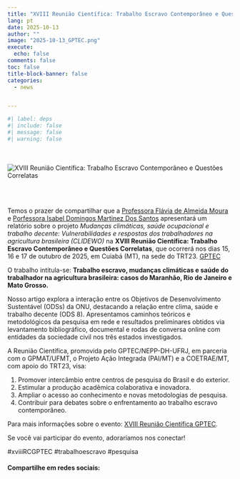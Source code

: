 ```yaml
---
title: "XVIII Reunião Científica: Trabalho Escravo Contemporâneo e Questões Correlatas"
lang: pt
date: 2025-10-13
author: ""
image: "2025-10-13_GPTEC.png"
execute:
  echo: false
comments: false
toc: false
title-block-banner: false
categories:
  - news


---
```


```r
#| label: deps
#| include: false
#| message: false
#| warning: false

```


<br/><br/>
![](2025-10-13_GPTEC.png "XVIII Reunião Científica: Trabalho Escravo Contemporâneo e Questões Correlatas")

<br/><br/>

Temos o prazer de compartilhar que a [Professora Flávia de Almeida Moura](https://clidewo.com/people/staff/Moura.html) e [Porfessora Isabel Domingos Martinez Dos Santos](https://clidewo.com/people/staff/Domingos.html) apresentará um relatório sobre o projeto *Mudanças climáticas, saúde ocupacional e trabalho decente: Vulnerabilidades e respostas dos trabalhadores na agricultura brasileira (CLIDEWO)* na **XVIII Reunião Científica: Trabalho Escravo Contemporâneo e Questões Correlatas**, que ocorrerá nos dias 15, 16 e 17 de outubro de 2025, em Cuiabá (MT), na sede do TRT23.  [GPTEC](https://www.instagram.com/gptec1/)

O trabalho intitula-se: **Trabalho escravo, mudanças climáticas e saúde do trabalhador na agricultura brasileira: casos do Maranhão, Rio de Janeiro e Mato Grosso.**

Nosso artigo explora a interação entre os Objetivos de Desenvolvimento Sustentável (ODSs) da ONU, destacando a relação entre clima, saúde e trabalho decente (ODS 8). Apresentamos caminhos teóricos e metodológicos da pesquisa em rede e resultados preliminares obtidos via levantamento bibliográfico, documental e rodas de conversa online com entidades da sociedade civil nos três estados investigados.  

A Reunião Científica, promovida pelo GPTEC/NEPP-DH-UFRJ, em parceria com o GPMAT/UFMT, o Projeto Ação Integrada (PAI/MT) e a COETRAE/MT, com apoio do TRT23, visa:  

1. Promover intercâmbio entre centros de pesquisa do Brasil e do exterior.  
2. Estimular a produção acadêmica colaborativa e inovadora.  
3. Ampliar o acesso ao conhecimento e novas metodologias de pesquisa.  
4. Contribuir para debates sobre o enfrentamento ao trabalho escravo contemporâneo.  

Para mais informações sobre o evento: [XVIII Reunião Científica GPTEC](https://www.even3.com.br/xviii-reuniao-cientifica-gptec/).

Se você vai participar do evento, adoraríamos nos conectar!


#xviiiRCGPTEC #trabalhoescravo #pesquisa		


#### Compartilhe em redes sociais:

```{=html}
<!-- AddToAny BEGIN -->
<div class="a2a_kit a2a_kit_size_32 a2a_default_style" data-a2a-icon-color="#FFDC02,black">

<a class="a2a_button_email a2a_counter"></a>
<a class="a2a_button_copy_link a2a_counter"></a>
<a class="a2a_button_linkedin a2a_counter"></a>
<a class="a2a_button_facebook a2a_counter"></a>
<a class="a2a_button_bluesky a2a_counter"></a>
<a class="a2a_button_x a2a_counter"></a>
<a class="a2a_button_threads a2a_counter"></a>
<a class="a2a_button_mastodon a2a_counter"></a>
<a class="a2a_button_whatsapp a2a_counter"></a>
<a class="a2a_dd a2a_counter" href="https://www.addtoany.com/share"></a>
</div>
<script async src="https://static.addtoany.com/menu/page.js"></script>
<!-- AddToAny END -->
```
